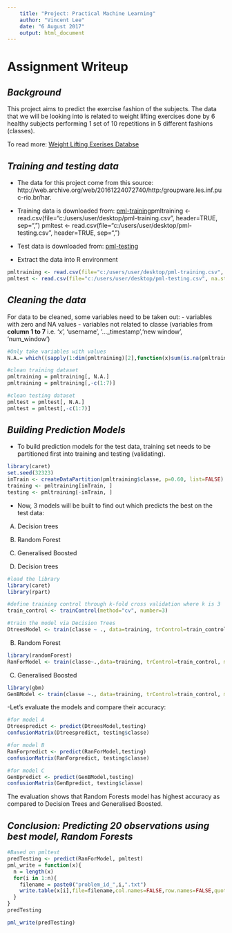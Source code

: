 ---
    title: "Project: Practical Machine Learning"
    author: "Vincent Lee"
    date: "6 August 2017"
    output: html_document
---


# **Assignment Writeup**


## *Background*

This project aims to predict the exercise fashion of the subjects. The data that we will be looking into is  related to weight lifting exercises done by 6 healthy subjects performing 1 set of 10 repetitions in 5 different fashions (classes).  

To read more: [Weight Lifting Exerises Databse](http://web.archive.org/web/20161224072740/http:/groupware.les.inf.puc-rio.br/har#ixzz4otaww4rx)

## *Training and testing data*

- The data for this project come from this source: http://web.archive.org/web/20161224072740/http:/groupware.les.inf.puc-rio.br/har. 

- Training data is downloaded from:
[pml-training](https://d396qusza40orc.cloudfront.net/predmachlearn/pml-training.csv)pmltraining <- read.csv(file="c:/users/user/desktop/pml-training.csv", header=TRUE, sep=",")
pmltest <- read.csv(file="c:/users/user/desktop/pml-testing.csv", header=TRUE, sep=",")

- Test data is downloaded from:
[pml-testing](https://d396qusza40orc.cloudfront.net/predmachlearn/pml-testing.csv)


- Extract the data into R environment
```{r}
pmltraining <- read.csv(file="c:/users/user/desktop/pml-training.csv", na.strings=c("NA",""))
pmltest <- read.csv(file="c:/users/user/desktop/pml-testing.csv", na.strings=c("NA",""))
```


## *Cleaning the data*

For data to be cleaned, some variables need to be taken out:
- variables with zero and NA values 
- variables not related to classe (variables from **column 1 to 7** i.e. 'x', 'username', '..._timestamp','new window', 'num_window')

```{r}
#Only take variables with values
N.A.= which((sapply(1:dim(pmltraining)[2],function(x)sum(is.na(pmltraining[,x]))))==0)

#clean training dataset
pmltraining = pmltraining[, N.A.]
pmltraining = pmltraining[,-c(1:7)]

#clean testing dataset
pmltest = pmltest[, N.A.]
pmltest = pmltest[,-c(1:7)]

```


## *Building Prediction Models*

- To build prediction models for the test data, training set needs to be partitioned first into training and testing (validating).

```{r}
library(caret)
set.seed(32323)
inTrain <- createDataPartition(pmltraining$classe, p=0.60, list=FALSE)
training <- pmltraining[inTrain, ]
testing <- pmltraining[-inTrain, ]
```

- Now, 3 models will be built to find out which predicts the best on the test data: 

A) Decision trees
B) Random Forest
C) Generalised Boosted


A) Decision trees
```{r}
#load the library
library(caret)
library(rpart)

#define training control through k-fold cross validation where k is 3
train_control <- trainControl(method="cv", number=3)

#train the model via Decision Trees
DtreesModel <- train(classe ~ ., data=training, trControl=train_control, method="rpart")
```

B) Random Forest
```{r}
library(randomForest)
RanForModel <- train(classe~.,data=training, trControl=train_control, method ="rf")
```

C) Generalised Boosted
```{r}
library(gbm)
GenBModel <- train(classe ~., data=training, trControl=train_control, method="gbm")
```

-Let's evaluate the models and compare their accuracy:
```{r}
#for model A
Dtreespredict <- predict(DtreesModel,testing)
confusionMatrix(Dtreespredict, testing$classe)

#for model B
RanForpredict <- predict(RanForModel,testing)
confusionMatrix(RanForpredict, testing$classe)

#for model C
GenBpredict <- predict(GenBModel,testing)
confusionMatrix(GenBpredict, testing$classe)
```

The evaluation shows that Random Forests model has highest accuracy as compared to Decision Trees and Generalised Boosted. 



## *Conclusion: Predicting 20 observations using best model, Random Forests*

```{r}
#Based on pmltest
predTesting <- predict(RanForModel, pmltest)
pml_write = function(x){
  n = length(x)
  for(i in 1:n){
    filename = paste0("problem_id_",i,".txt")
    write.table(x[i],file=filename,col.names=FALSE,row.names=FALSE,quote=FALSE)
  }
}
predTesting

pml_write(predTesting)

```

